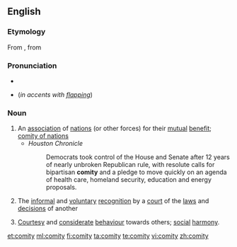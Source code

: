 ==English==

===Etymology===
From {{etyl|la|en}} {{term|comitas|lang=la}}, from {{term|comis||lang=la|courteous}}

===Pronunciation===
* {{IPA|/ˈkɒmɪti/}}
* {{homophones|comedy}} (''in accents with [[flapping]]'')

===Noun===
{{en-noun|comities}}

# An [[association]] of [[nation]]s (or other forces) for their [[mutual]] [[benefit]]; [[comity of nations]]
#* ''Houston Chronicle''
#*: Democrats took control of the House and Senate after 12 years of nearly unbroken Republican rule, with resolute calls for bipartisan '''comity''' and a pledge to move quickly on an agenda of health care, homeland security, education and energy proposals.
# {{legal}} The [[informal]] and [[voluntary]] [[recognition]] by a [[court]] of the [[law]]s and [[decision]]s of another
# [[courtesy|Courtesy]] and [[considerate]] [[behaviour]] towards others; [[social]] [[harmony]].

[[et:comity]]
[[ml:comity]]
[[fi:comity]]
[[ta:comity]]
[[te:comity]]
[[vi:comity]]
[[zh:comity]]